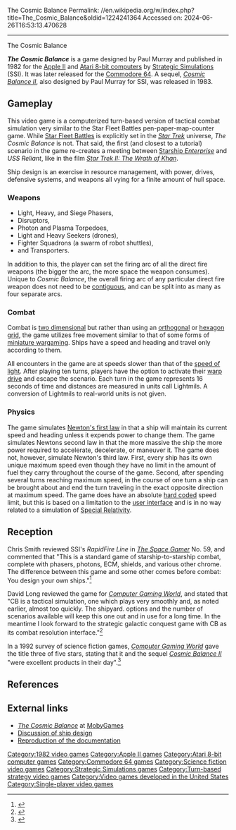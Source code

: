 The Cosmic Balance
Permalink: //en.wikipedia.org/w/index.php?title=The_Cosmic_Balance&oldid=1224241364
Accessed on: 2024-06-26T16:53:13.470628



------
The Cosmic Balance
{{More citations needed|date=August 2014}}
{{Infobox video game
|title          = The Cosmic Balance
|image          = The Cosmic Balance Coverart.png
|developer      = [[Strategic Simulations]]
|publisher      = Strategic Simulations
|designer       = Paul Murray<ref name="giantlist">{{cite web |last1=Hague |first1=James |title=The Giant List of Classic Game Programmers |url=https://dadgum.com/giantlist/}}</ref>
|released       = 1982: Atari, Apple<br/>1984: C64
|genre          = [[Simulation video game|Simulation]], [[Strategy video game|strategy]]
|modes          = [[Single-player video game|Single-player]]
|platforms      = [[Apple II series|Apple II]], [[Atari 8-bit]], [[Commodore 64]]
}}

'''''The Cosmic Balance''''' is a game designed by Paul Murray and published in 1982 for the [[Apple II series|Apple II]] and [[Atari 8-bit computers]] by [[Strategic Simulations]] (SSI). It was later released for the [[Commodore 64]]. A sequel, ''[[Cosmic Balance II]]'', also designed by Paul Murray for SSI, was released in 1983.

==Gameplay==
{{Unreferenced section|date=January 2019}}

This video game is a computerized turn-based version of tactical combat simulation very similar to the Star Fleet Battles pen-paper-map-counter game. While [[Star Fleet Battles]] is explicitly set in the ''[[Star Trek]]'' universe, ''The Cosmic Balance'' is not. That said, the first (and closest to a tutorial) scenario in the game re-creates a meeting between [[Starship Enterprise|Starship ''Enterprise'']] and ''USS Reliant'', like in the film ''[[Star Trek II: The Wrath of Khan]]''.

Ship design is an exercise in resource management, with power, drives, defensive systems, and weapons all vying for a finite amount of hull space.

===Weapons===
*Light, Heavy, and Siege Phasers,
*Disruptors,
*Photon and Plasma Torpedoes,
*Light and Heavy Seekers (drones),
*Fighter Squadrons (a swarm of robot shuttles),
*and Transporters.

In addition to this, the player can set the firing arc of all the direct fire weapons (the bigger the arc, the more space the weapon consumes). Unique to ''Cosmic Balance'', the overall firing arc of any particular direct fire weapon does not need to be [[wikt:contiguity|contiguous]], and can be split into as many as four separate arcs.

===Combat===
Combat is [[two dimensional]] but rather than using an [[orthogonal]] or [[hexagon grid]], the game utilizes free movement similar to that of some forms of [[miniature wargaming]]. Ships have a speed and heading and travel only according to them.

All encounters in the game are at speeds slower than that of the [[speed of light]]. After playing ten turns, players have the option to activate their [[hyperspace|warp drive]] and escape the scenario. Each turn in the game represents 16 seconds of time and distances are measured in units call Lightmils. A conversion of Lightmils to real-world units is not given.

===Physics===
The game simulates [[Newton's first law]] in that a ship will maintain its current speed and heading unless it expends power to change them. The game simulates Newtons second law in that the more massive the ship the more power required to accelerate, decelerate, or maneuver it. The game does not, however, simulate Newton's third law. First, every ship has its own unique maximum speed even though they have no limit in the amount of fuel they carry throughout the course of the game. Second, after spending several turns reaching maximum speed, in the course of one turn a ship can be brought about and end the turn traveling in the exact opposite direction at maximum speed. The game does have an absolute [[hard coded]] speed limit, but this is based on a limitation to the [[user interface]] and is in no way related to a simulation of [[Special Relativity]].

==Reception==
Chris Smith reviewed SSI's ''RapidFire Line'' in ''[[The Space Gamer]]'' No. 59, and commented that "This is a standard game of starship-to-starship combat, complete with phasers, photons, ECM, shields, and various other chrome. The difference between this game and some other comes before combat: You design your own ships."<ref name="SG">{{cite journal|last= Smith |first= Chris |date=January 1983 |title=SSI's RapidFire Line: Featured Review|journal=[[The Space Gamer]]|publisher=[[Steve Jackson Games]]|issue=59|pages=14–15}}</ref>

David Long reviewed the game for ''[[Computer Gaming World]]'', and stated that "CB is a tactical simulation, one which plays very smoothly and, as noted earlier, almost too quickly. The shipyard. options and the number of scenarios available will keep this one out and in use for a long time. In the meantime I look forward to the strategic galactic conquest game with CB as its combat resolution interface."<ref name="CGW8">{{cite magazine |last=Long |first=David |title=Cosmic Balance: Review and Analysis |magazine=Computer Gaming World |date=Jan–Feb 1983 |volume=1 |issue=8 |pages=22–23}}</ref>

In a 1992 survey of science fiction games, ''[[Computer Gaming World]]'' gave the title three of five stars, stating that it and the sequel ''[[Cosmic Balance II]]'' "were excellent products in their day".<ref name="brooks199211">{{cite magazine | url=http://www.cgwmuseum.org/galleries/index.php?year=1992&pub=2&id=100 | title=Strategy & Wargames: The Future (2000-....) | magazine=Computer Gaming World | date=November 1992 | accessdate=4 July 2014 | author=Brooks, M. Evan | pages=99}}</ref>

==References==
{{Reflist}}

==External links==
* [https://www.mobygames.com/game/cosmic-balance ''The Cosmic Balance''] at [[MobyGames]]
* [http://www.tomshardware.com/forum/46084-13-space-games-ship-design-cosmic-balance Discussion of ship design]
* [http://www.textfiles.com/apple/DOCUMENTATION/cosbal.txt Reproduction of the documentation]

{{DEFAULTSORT:Cosmic Balance, the}}
[[Category:1982 video games]]
[[Category:Apple II games]]
[[Category:Atari 8-bit computer games]]
[[Category:Commodore 64 games]]
[[Category:Science fiction video games]]
[[Category:Strategic Simulations games]]
[[Category:Turn-based strategy video games]]
[[Category:Video games developed in the United States]]
[[Category:Single-player video games]]